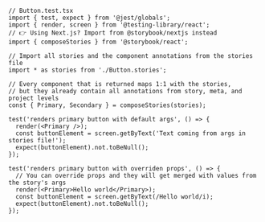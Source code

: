 ```tsx
// Button.test.tsx
import { test, expect } from '@jest/globals';
import { render, screen } from '@testing-library/react';
// 👉 Using Next.js? Import from @storybook/nextjs instead
import { composeStories } from '@storybook/react';

// Import all stories and the component annotations from the stories file
import * as stories from './Button.stories';

// Every component that is returned maps 1:1 with the stories,
// but they already contain all annotations from story, meta, and project levels
const { Primary, Secondary } = composeStories(stories);

test('renders primary button with default args', () => {
  render(<Primary />);
  const buttonElement = screen.getByText('Text coming from args in stories file!');
  expect(buttonElement).not.toBeNull();
});

test('renders primary button with overriden props', () => {
  // You can override props and they will get merged with values from the story's args
  render(<Primary>Hello world</Primary>);
  const buttonElement = screen.getByText(/Hello world/i);
  expect(buttonElement).not.toBeNull();
});
```
